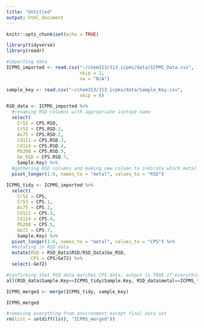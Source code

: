 ```yaml
---
title: "Untitled"
output: html_document
---
```


```r
knitr::opts_chunk$set(echo = TRUE)
```

```r
library(tidyverse)
library(readr)
```

```r
#importing data
ICPMS_imported <- read.csv("~/chem313/313_icpms/data/ICPMS_Data.csv", 
                           skip = 1,
                           na = "N/A")

sample_key <- read.csv("~/chem313/313_icpms/data/Sample_Key.csv", 
                           skip = 0)


```
```r
RSD_data <- ICPMS_imported %>%
  #renaming RSD columns with appropriate isotope name
  select(
    Cr52 = CPS.RSD,
    Cr53 = CPS.RSD.1,
    As75 = CPS.RSD.2,
    Cd111 = CPS.RSD.3,
    Cd114 = CPS.RSD.4,
    Pb208 = CPS.RSD.5,
    Ge_RSD = CPS.RSD.7,
    Sample.Key) %>%
  #gathering RSD columns and making new column to indicate which metal corresponds to which RSD
  pivot_longer(1:6, names_to = "metal", values_to = "RSD")
```

```r
ICPMS_tidy <- ICPMS_imported %>%
  select(
    Cr52 = CPS,
    Cr53 = CPS.1,
    As75 = CPS.2,
    Cd111 = CPS.3,
    Cd114 = CPS.4,
    Pb208 = CPS.5,
    Ge72 = CPS.7,
    Sample.Key) %>%
  pivot_longer(1:6, names_to = "metal", values_to = "CPS") %>%
  #mutating in RSD data
  mutate(RSD = RSD_Data$RSD/RSD_Data$Ge_RSD,
         CPS = CPS/Ge72) %>%
  select(-Ge72)

#confirming that RSD data matches CPS data, output is TRUE if everything matches
all(RSD_data$Sample.Key==ICPMS_tidy$Sample.Key, RSD_data$metal==ICPMS_tidy$metal)
```

```r
ICPMS_merged <- merge(ICPMS_tidy, sample_key)

ICPMS_merged 
```


```r
#removing everything from environment except final data set
rm(list = setdiff(ls(), "ICPMS_merged"))
```

